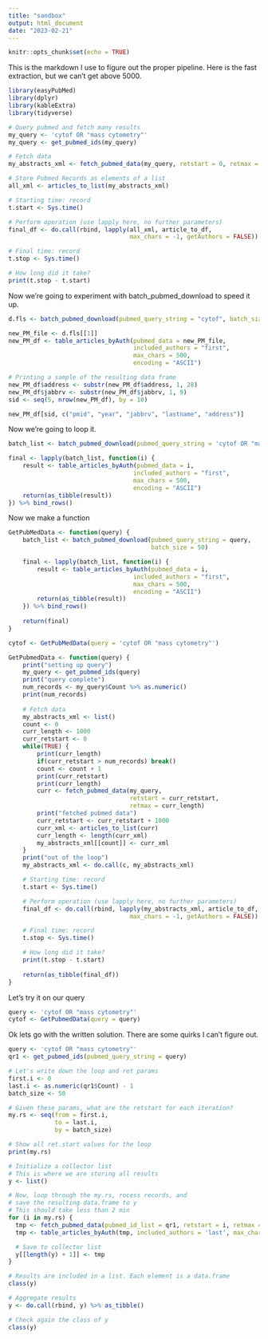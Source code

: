 ```yaml
---
title: "sandbox"
output: html_document
date: "2023-02-21"
---
```


```r
knitr::opts_chunk$set(echo = TRUE)
```

This is the markdown I use to figure out the proper pipeline.
Here is the fast extraction, but we can't get above 5000.

```r
library(easyPubMed)
library(dplyr)
library(kableExtra)
library(tidyverse)
```

```r
# Query pubmed and fetch many results
my_query <- 'cytof OR "mass cytometry"' 
my_query <- get_pubmed_ids(my_query)

# Fetch data
my_abstracts_xml <- fetch_pubmed_data(my_query, retstart = 0, retmax = 5000)  

# Store Pubmed Records as elements of a list
all_xml <- articles_to_list(my_abstracts_xml)

# Starting time: record
t.start <- Sys.time()

# Perform operation (use lapply here, no further parameters)
final_df <- do.call(rbind, lapply(all_xml, article_to_df, 
                                  max_chars = -1, getAuthors = FALSE))

# Final time: record
t.stop <- Sys.time()

# How long did it take?
print(t.stop - t.start)
```

Now we're going to experiment with batch_pubmed_download to speed it up. 

```r
d.fls <- batch_pubmed_download(pubmed_query_string = "cytof", batch_size = 50)

new_PM_file <- d.fls[[1]]
new_PM_df <- table_articles_byAuth(pubmed_data = new_PM_file, 
                                   included_authors = "first", 
                                   max_chars = 500, 
                                   encoding = "ASCII")

# Printing a sample of the resulting data frame
new_PM_df$address <- substr(new_PM_df$address, 1, 28)
new_PM_df$jabbrv <- substr(new_PM_df$jabbrv, 1, 9)
sid <- seq(5, nrow(new_PM_df), by = 10)

new_PM_df[sid, c("pmid", "year", "jabbrv", "lastname", "address")]
```

Now we're going to loop it.

```r
batch_list <- batch_pubmed_download(pubmed_query_string = 'cytof OR "mass cytometry"', batch_size = 50)

final <- lapply(batch_list, function(i) {
    result <- table_articles_byAuth(pubmed_data = i, 
                                   included_authors = "first", 
                                   max_chars = 500, 
                                   encoding = "ASCII")
    return(as_tibble(result))
}) %>% bind_rows()
```

Now we make a function

```r
GetPubMedData <- function(query) {
    batch_list <- batch_pubmed_download(pubmed_query_string = query,
                                        batch_size = 50)

    final <- lapply(batch_list, function(i) {
        result <- table_articles_byAuth(pubmed_data = i,
                                   included_authors = "first",
                                   max_chars = 500,
                                   encoding = "ASCII")
        return(as_tibble(result))
    }) %>% bind_rows()
    
    return(final)
}
```

```r
cytof <- GetPubMedData(query = 'cytof OR "mass cytometry"')
```

```r
GetPubmedData <- function(query) {
    print("setting up query")
    my_query <- get_pubmed_ids(query)
    print("query complete")
    num_records <- my_query$Count %>% as.numeric()
    print(num_records)
    
    # Fetch data
    my_abstracts_xml <- list()
    count <- 0
    curr_length <- 1000
    curr_retstart <- 0
    while(TRUE) {
        print(curr_length)
        if(curr_retstart > num_records) break() 
        count <- count + 1
        print(curr_retstart)
        print(curr_length)
        curr <- fetch_pubmed_data(my_query, 
                                  retstart = curr_retstart, 
                                  retmax = curr_length)
        print("fetched pubmed data")
        curr_retstart <- curr_retstart + 1000
        curr_xml <- articles_to_list(curr)
        curr_length <- length(curr_xml)
        my_abstracts_xml[[count]] <- curr_xml
    }
    print("out of the loop")
    my_abstracts_xml <- do.call(c, my_abstracts_xml)

    # Starting time: record
    t.start <- Sys.time()

    # Perform operation (use lapply here, no further parameters)
    final_df <- do.call(rbind, lapply(my_abstracts_xml, article_to_df, 
                                  max_chars = -1, getAuthors = FALSE))

    # Final time: record
    t.stop <- Sys.time()

    # How long did it take?
    print(t.stop - t.start)
    
    return(as_tibble(final_df))
}

```

Let's try it on our query

```r
query <- 'cytof OR "mass cytometry"'
cytof <- GetPubmedData(query = query)
```
Ok lets go with the written solution. There are some quirks I can't figure out.

```r
query <- 'cytof OR "mass cytometry"'
qr1 <- get_pubmed_ids(pubmed_query_string = query)

# Let's write down the loop and ret params
first.i <- 0
last.i <- as.numeric(qr1$Count) - 1 
batch_size <- 50

# Given these params, what are the retstart for each iteration?
my.rs <- seq(from = first.i, 
             to = last.i, 
             by = batch_size)

# Show all ret.start values for the loop
print(my.rs)

# Initialize a collector list
# This is where we are storing all results
y <- list()

# Now, loop through the my.rs, rocess records, and 
# save the resulting data.frame to y
# This should take less than 2 min
for (i in my.rs) {
  tmp <- fetch_pubmed_data(pubmed_id_list = qr1, retstart = i, retmax = batch_size)
  tmp <- table_articles_byAuth(tmp, included_authors = 'last', max_chars = 0)

  # Save to collector list
  y[[length(y) + 1]] <- tmp
}

# Results are included in a list. Each element is a data.frame
class(y)

# Aggregate results
y <- do.call(rbind, y) %>% as_tibble()

# Check again the class of y
class(y)
```

